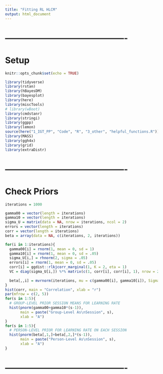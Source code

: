 ---
title: "Fitting RL HLCM"
output: html_document
---


# -------------------------------------------
# Setup
```{r setup, include=FALSE}
knitr::opts_chunk$set(echo = TRUE)

library(tidyverse)
library(rstan)
library(hBayesDM)
library(bayesplot)
library(here)
library(miscTools)
# library(wBoot)
library(cmdstanr)
library(stringi)
library(ggpp)
library(lemon)
source(here("1_IGT_PP", "Code", "R", "3_other", "helpful_functions.R"))
library(MASS)
library(ggh4x)
library(grid)
library(extraDistr)
```


# -------------------------------------------
# Check Priors
```{r, eval = F}
iterations = 1000

gamma00 = vector(length = iterations)
gamma10 = vector(length = iterations)
sigma_U = matrix(data = NA, nrow = iterations, ncol = 2)
errors = vector(length = iterations)
corr = vector(length = iterations)
beta = array(data = NA, c(iterations, 2, iterations))

for(i in 1:iterations){
  gamma00[i] = rnorm(1, mean = 0, sd = 1)
  gamma10[i] = rnorm(1, mean = 0, sd = .05)
  sigma_U[i,] = rhnorm(2, sigma = .05)
  errors[i] = rnorm(1, mean = 0, sd = .05)
  corr[i] = ggdist::rlkjcorr_marginal(1, K = 2, eta = 1)
  VC = diag(sigma_U[i,]) %*% matrix(c(1, corr[i], corr[i], 1), nrow = 2) %*% diag(sigma_U[i,])
  
  beta[,,i] = mvrnorm(iterations, mu = c(gamma00[i], gamma10[i]), Sigma = VC) + errors[i]
}
hist(corr, main = "Correlation", xlab = "r")
par(mfrow = c(2, 5))
for(s in 1:5){
  # GROUP-LEVEL PRIOR SESSION MEANS FOR LEARNING RATE
  hist(pnorm(gamma00+gamma10*(s-1)),
       main = paste("Group-Level As\nSession", s),
       xlab = "A")
}
for(s in 1:5){
  # PERSON-LEVEL PRIOR FOR LEARNING RATE ON EACH SESSION
  hist(pnorm(beta[,1,]+beta[,2,]*(s-1)),
       main = paste("Person-Level As\nSession", s),
       xlab = "A")
}
```


# -------------------------------------------



